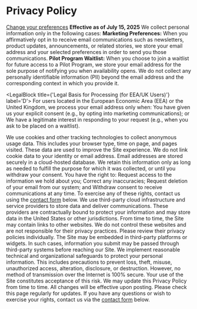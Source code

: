 
<div className="privacy-policy pa4">

<h1 className="brand-red">Privacy Policy</h1>

<LegalBlock label='A'>
  <a href="#" id="open_preferences_center">Change your preferences</a>
</LegalBlock>

<LegalBlock label='B'>
  <strong>Effective as of July 15, 2025</strong>
</LegalBlock>

<LegalBlock title='Information We Collect' label='C'>
  <LegalBlock>
  We collect personal information only in the following cases:
  </LegalBlock>

  <LegalBlock label='1'>
    <strong>Marketing Preferences:</strong> When you affirmatively opt in to receive email communications such as newsletters, product updates, announcements, or related stories, we store your email address and your selected preferences in order to send you those communications.
  </LegalBlock>

  <LegalBlock label='2'>
    <strong>Pilot Program Waitlist:</strong> When you choose to join a waitlist for future access to a Pilot Program, we store your email address for the sole purpose of notifying you when availability opens.
  </LegalBlock>

  <LegalBlock>
    We do not collect any personally identifiable information (PII) beyond the email address and the corresponding context in which you provide it.
  </LegalBlock>
</LegalBlock>

<LegalBlock title={'Legal Basis for Processing (for EEA/UK Users)'} label='D'>
  <LegalBlock>
    For users located in the European Economic Area (EEA) or the United Kingdom, we process your email address only when:
  </LegalBlock>
  <LegalBlock label='1'>
    You have given us your explicit consent (e.g., by opting into marketing communications); or
  </LegalBlock>
  <LegalBlock label='2'>
    We have a legitimate interest in responding to your request (e.g., when you ask to be placed on a waitlist).
  </LegalBlock>
</LegalBlock>

<LegalBlock title='Use of Cookies and Analytics' label='E'>
  <LegalBlock>
    We use cookies and other tracking technologies to collect anonymous usage data. This includes your browser type, time on page, and pages visited. These data are used to improve the Site experience. We do not link cookie data to your identity or email address.
  </LegalBlock>
</LegalBlock>

<LegalBlock title='Data Storage and Retention' label='F'>
  <LegalBlock>
    Email addresses are stored securely in a cloud-hosted database. We retain this information only as long as needed to fulfill the purpose for which it was collected, or until you withdraw your consent.
  </LegalBlock>
</LegalBlock>

<LegalBlock title='Your Rights' label='G'>
  <LegalBlock>
    You have the right to:
  </LegalBlock>
  <LegalBlock label='1'>
    Request access to the information we hold about you;
  </LegalBlock>
  <LegalBlock label='2'>
    Correct any inaccuracies;
  </LegalBlock>
  <LegalBlock label='3'>
    Request deletion of your email from our system; and
  </LegalBlock>
  <LegalBlock label='4'>
    Withdraw consent to receive communications at any time.
  </LegalBlock>
  <LegalBlock>
    To exercise any of these rights, contact us using the <a href="#contact">contact form</a> below.
  </LegalBlock>
</LegalBlock>

<LegalBlock title='Third-Party Services' label='H'>
  <LegalBlock>
    We use third-party cloud infrastructure and service providers to store data and deliver communications. These providers are contractually bound to protect your information and may store data in the United States or other jurisdictions.
  </LegalBlock>
</LegalBlock>

<LegalBlock title='Links to Third-Party Websites' label='I'>
  <LegalBlock>
    From time to time, the Site may contain links to other websites. We do not control these websites and are not responsible for their privacy practices. Please review their privacy policies individually.
  </LegalBlock>
</LegalBlock>

<LegalBlock title='Accessing the Site from Third-Party Sources' label='J'>
  <LegalBlock>
    The Site may be embedded in third-party platforms or widgets. In such cases, information you submit may be passed through third-party systems before reaching our Site.
  </LegalBlock>
</LegalBlock>

<LegalBlock title='Security' label='K'>
  <LegalBlock label='1'>
    We implement reasonable technical and organizational safeguards to protect your personal information. This includes precautions to prevent loss, theft, misuse, unauthorized access, alteration, disclosure, or destruction.
  </LegalBlock>
  <LegalBlock label='2'>
    However, no method of transmission over the Internet is 100% secure. Your use of the Site constitutes acceptance of this risk.
  </LegalBlock>
</LegalBlock>

<LegalBlock title='Changes to This Privacy Policy' label='L'>
  <LegalBlock>
    We may update this Privacy Policy from time to time. All changes will be effective upon posting. Please check this page regularly for updates.
  </LegalBlock>
</LegalBlock>

<LegalBlock title='Questions and Concerns' label='M'>
  <LegalBlock>
    If you have any questions or wish to exercise your rights, contact us via the <a href="#contact">contact form</a> below.
  </LegalBlock>
</LegalBlock>

</div>